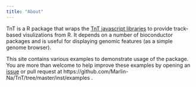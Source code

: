 ```yaml
---
title: "About"
---
```


TnT is a R package that wraps the [TnT javascript libraries](https://github.com/tntvis)
to provide track-based visulizations from R.
It depends on a number of bioconductor packages and is useful for displaying genomic
features (as a simple genome browser).

This site contains various examples to demonstrate usage of the package. You are
more than welcome to help improve these examples by opening an
[issue](https://github.com/Marlin-Na/TnT/issues) or pull request at
https://github.com/Marlin-Na/TnT/tree/master/inst/examples .
